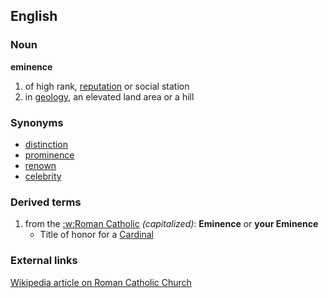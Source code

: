 ==English==
=== Noun ===
'''eminence'''
# of high rank, [[reputation]] or social station
# in [[geology]], an elevated land area or a hill

=== Synonyms ===
*[[distinction]]
*[[prominence]]
*[[renown]]
*[[celebrity]]

=== Derived terms ===
# from the [[:w:Roman Catholic]] ''(capitalized)'': '''Eminence''' or '''your Eminence'''
#* Title of honor for a [[Cardinal]] 

=== External links ===
[[:w:Roman Catholic|Wikipedia article on Roman Catholic Church]]